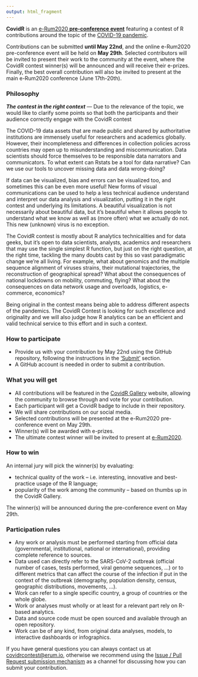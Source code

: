 ```yaml
---
output: html_fragment
---
```


**CovidR** is an [e-Rum2020 **pre-conference event**](https://2020.erum.io/covidr-contest/) featuring a contest of R contributions around the topic of the [COVID-19 pandemic](https://www.who.int/emergencies/diseases/novel-coronavirus-2019).

Contributions can be submitted **until May 22nd**, and the online e-Rum2020 pre-conference event will be held on **May 29th**. Selected contributors will be invited to present their work to the community at the event, where the CovidR contest winner(s) will be announced and will receive their e-prizes. Finally, the best overall contribution will also be invited to present at the main e-Rum2020 conference (June 17th-20th).

### Philosophy

**_The contest in the right context_** &mdash; Due to the relevance of the topic, we would like to clarify some points so that both the participants and their audience correctly engage with the CovidR contest

The COVID-19 data assets that are made public and shared by authoritative institutions are immensely useful for researchers and academics globally. However, their incompleteness and differences in collection policies across countries may open up to misunderstanding and miscommunication. Data scientists should force themselves to be responsible data narrators and communicators. To what extent can Rstats be a tool for data narrative?
Can we use our tools to uncover missing data and data wrong-doing?

If data can be visualized, bias and errors can be visualized too, and sometimes this can be even more useful! New forms of visual communications can be used to help a less technical audience understand and interpret our data analysis and visualization, putting it in the right contest and underlying its limitations. A beautiful visualization is not necessarily about beautiful data, but it’s beautiful when it allows people to understand what we know as well as (more often) what we actually do not. This new (unknown) virus is no exception.

The CovidR contest is mostly about R analytics technicalities and for data geeks, but it’s open to data scientists, analysts, academics and researchers that may use the single simplest R function, but just on the right question, at the right time, tackling the many doubts cast by this so vast paradigmatic change we’re all living.
For example, what about genomics and the multiple sequence alignment of viruses strains, their mutational trajectories, the reconstruction of geographical spread? What about the consequences of national lockdowns on mobility, commuting, flying? What about the consequences on data network usage and overloads, logistics, e-commerce, economics?

Being original in the contest means being able to address different aspects of the pandemics. The CovidR Contest is looking for such excellence and originality and we will also judge how R analytics can be an efficient and valid technical service to this effort and in such a context.

### How to participate

- Provide us with your contribution by May 22nd using the GitHub repository, following the instructions in the ['Submit'](`r submit_link`) section.
- A GitHub account is needed in order to submit a contribution.

### What you will get

- All contributions will be featured in the [CovidR Gallery](https://milano-r.github.io/erum2020-covidr-contest) website, allowing the community to browse through and vote for your contribution.
- Each participant will get a CovidR badge to include in their repository.
- We will share contributions on our social media.
- Selected contributions will be presented at the e-Rum2020 pre-conference event on May 29th.
- Winner(s) will be awarded with e-prizes.
- The ultimate contest winner will be invited to present at [e-Rum2020](https://2020.erum.io/).

### How to win

An internal jury will pick the winner(s) by evaluating:

- technical quality of the work &ndash; i.e. interesting, innovative and best-practice usage of the R language;
- popularity of the work among the community &ndash; based on thumbs up in the CovidR Gallery.

The winner(s) will be announced during the pre-conference event on May 29th.

### Participation rules

- Any work or analysis must be performed starting from official data (governmental, institutional, national or international), providing complete reference to sources.
- Data used can directly refer to the SARS-CoV-2 outbreak (official number of cases, tests performed, viral genome sequences, ...) or to different metrics that can affect the course of the infection if put in the context of the outbreak (demography, population density, census, geographic distributions, movements, ...).
- Work can refer to a single specific country, a group of countries or the whole globe.
- Work or analyses must wholly or at least for a relevant part rely on R-based analytics. 
- Data and source code must be open sourced and available through an open repository.
- Work can be of any kind, from original data analyses, models, to interactive dashboards or infographics. 

If you have general questions you can always contact us at [covidrcontest@erum.io](mailto:covidrcontest@erum.io), otherwise we recommend using the [Issue / Pull Request submission mechanism](`r submit_link`) as a channel for discussing how you can submit your contribution.

